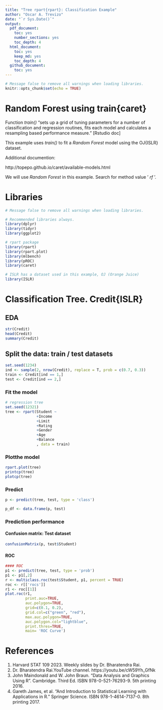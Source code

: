 ```yaml
---
title: "Tree rpart{rpart}: Classification Example"
author: "Oscar A. Trevizo"
date: "`r Sys.Date()`"
output: 
  pdf_document:
    toc: yes
    number_sections: yes
    toc_depth: 4
  html_document:
    toc: yes
    keep_md: yes
    toc_depth: 4
  github_document:
    toc: yes
---
```


```r
# Message false to remove all warnings when loading libraries.
knitr::opts_chunk$set(echo = TRUE)
```


# Random Forest using train{caret}

Function _train()_ "sets up a grid of tuning parameters for a number of classification and regression routines, fits each model and calculates a resampling based performance measure." [Rstudio doc]

This example uses _train()_ to fit a _Random Forest_ model using the OJ{ISLR} dataset.

Additional documention:

http://topepo.github.io/caret/available-models.html

We will use _Random Forest_ in this example. Search for method value ' _rf_ '. 


# Libraries

```r
# Message false to remove all warnings when loading libraries.

# Recommended libraries always.
library(dplyr)
library(tidyr)
library(ggplot2)

# rpart package
library(rpart)
library(rpart.plot)
library(mlbench)
library(pROC)
library(caret)

# ISLR has a dataset used in this example, OJ (Orange Juice)
library(ISLR)
```

# Classification Tree. Credit{ISLR}

## EDA

```r
str(Credit)
head(Credit)
summary(Credit)
```

## Split the data: train / test datasets

```r
set.seed(1234)
ind <- sample(2, nrow(Credit), replace = T, prob = c(0.7, 0.3))
train <- Credit[ind == 1,]
test <- Credit[ind == 2,]

```


### Fit the model 


```r
# regression tree
set.seed(12321)
tree <- rpart(Student ~
              +Income
              +Limit
              +Rating
              +Gender
              +Age
              +Balance
              , data = train)
```

### Plotthe model

```r
rpart.plot(tree)
printcp(tree)
plotcp(tree)

```

### Predict

```r
p <- predict(tree, test, type = 'class')

p_df <- data.frame(p, test)


```

### Prediction performance

#### Confusion matrix: Test dataset

```r
confusionMatrix(p, test$Student)
```

#### ROC

```r
#### ROC
p1 <- predict(tree, test, type = 'prob')
p1 <- p1[,2]
r <- multiclass.roc(test$Student, p1, percent = TRUE)
roc <- r[['rocs']]
r1 <- roc[[1]]
plot.roc(r1,
         print.auc=TRUE, 
         auc.polygon=TRUE, 
         grid=c(0.1, 0.2),
         grid.col=c("green", "red"), 
         max.auc.polygon=TRUE,
         auc.polygon.col="lightblue", 
         print.thres=TRUE, 
         main= 'ROC Curve')
```

# References

1. Harvard STAT 109 2023. Weekly slides by Dr. Bharatendra Rai.
1. Dr. Bharatendra Rai.YouTube channel. https://youtu.be/cW59Yh_GfNk
1. John Maindonald and W. John Braun. "Data Analysis and Graphics Using R". Cambridge. Third Ed. ISBN 978-0-521-76293-9. 5th printing 2016.
1. Gareth James, et al. "And Introduction to Statistical Learning with Applications in R." Springer Science. ISBN 978-1-4614-7137-0. 8th printing 2017. 
